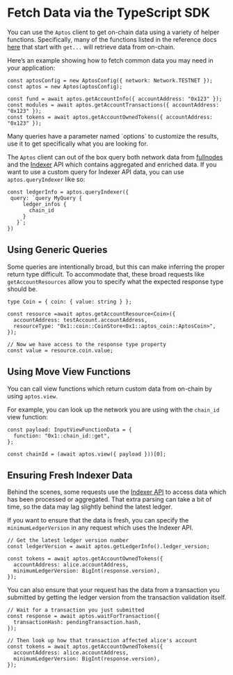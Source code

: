 
# Fetch Data via the TypeScript SDK

You can use the `Aptos` client to get on-chain data using a variety of helper functions. Specifically, many of the functions listed in the reference docs [here](https://aptos-labs.github.io/aptos-ts-sdk/@aptos-labs/ts-sdk-1.12.2/classes/Aptos.html) that start with `get...` will retrieve data from on-chain.

Here’s an example showing how to fetch common data you may need in your application:

```tsx filename="fetch-data.ts"
const aptosConfig = new AptosConfig({ network: Network.TESTNET });
const aptos = new Aptos(aptosConfig);

const fund = await aptos.getAccountInfo({ accountAddress: "0x123" });
const modules = await aptos.getAccountTransactions({ accountAddress: "0x123" });
const tokens = await aptos.getAccountOwnedTokens({ accountAddress: "0x123" });
```

<Callout type="info">
Many queries have a parameter named `options` to customize the results, use it to get specifically what you are looking for.
</Callout>

The `Aptos` client can out of the box query both network data from [fullnodes](https://api.mainnet.aptoslabs.com/v1/spec#/) and the [Indexer](https://cloud.hasura.io/public/graphiql?endpoint=https://api.mainnet.aptoslabs.com/v1/graphql) API which contains aggregated and enriched data. If you want to use a custom query for Indexer API data, you can use `aptos.queryIndexer` like so:

```tsx filename="fetch-data.ts"
const ledgerInfo = aptos.queryIndexer({
 query: `query MyQuery {
     ledger_infos {
       chain_id
     }
   }`;
})
```

## Using Generic Queries

Some queries are intentionally broad, but this can make inferring the proper return type difficult. To accommodate that, these broad requests like `getAccountResources` allow you to specify what the expected response type should be. 

```tsx filename="fetch-data.ts"
type Coin = { coin: { value: string } };

const resource =await aptos.getAccountResource<Coin>({
  accountAddress: testAccount.accountAddress,
  resourceType: "0x1::coin::CoinStore<0x1::aptos_coin::AptosCoin>",
});

// Now we have access to the response type property
const value = resource.coin.value;
```

## Using Move View Functions

You can call view functions which return custom data from on-chain by using `aptos.view`. 

For example, you can look up the network you are using with the `chain_id` view function:

```tsx filename="fetch-data.ts"
const payload: InputViewFunctionData = {
  function: "0x1::chain_id::get",
};

const chainId = (await aptos.view({ payload }))[0];
```

## Ensuring Fresh Indexer Data

Behind the scenes, some requests use the [Indexer API](../../indexer.mdx) to access data which has been processed or aggregated. That extra parsing can take a bit of time, so the data may lag slightly behind the latest ledger.

If you want to ensure that the data is fresh, you can specify the `minimumLedgerVersion` in any request which uses the Indexer API. 

```tsx filename="fetch-data.ts"
// Get the latest ledger version number
const ledgerVersion = await aptos.getLedgerInfo().ledger_version;

const tokens = await aptos.getAccountOwnedTokens({
  accountAddress: alice.accountAddress,
  minimumLedgerVersion: BigInt(response.version),
});
```

You can also ensure that your request has the data from a transaction you submitted by getting the ledger version from the transaction validation itself. 

```tsx filename="fetch-data.ts"
// Wait for a transaction you just submitted
const response = await aptos.waitForTransaction({
  transactionHash: pendingTransaction.hash,
});

// Then look up how that transaction affected alice's account
const tokens = await aptos.getAccountOwnedTokens({
  accountAddress: alice.accountAddress,
  minimumLedgerVersion: BigInt(response.version),
});
```